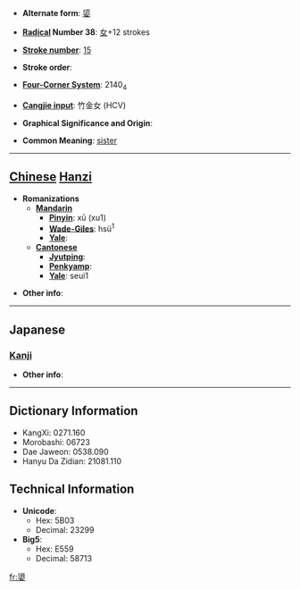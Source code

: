 * '''Alternate form''': [[媭]]

* '''[[Wiktionary:Chinese radical index| Radical]] Number 38''': [[Wiktionary:Chinese radical index 女|女]]+12 strokes

* '''[[Wiktionary:Chinese total strokes index|Stroke number]]''': [[Wiktionary:Chinese total strokes index 15|15]]

* '''Stroke order''': 

* '''[[Wiktionary:Chinese four corner index|Four-Corner System]]''': 2140<sub>4</sub>

* '''[[Wiktionary:Chinese Cangjie index|Cangjie input]]''': 竹金女 (HCV)

* '''Graphical Significance and Origin''': 

* '''Common Meaning''': [[sister]]

----

== [[Chinese]] [[Hanzi]] ==

* '''Romanizations'''
** '''[[Mandarin]]'''
*** '''[[Pinyin]]''': xū (xu1)
*** '''[[Wade-Giles]]''': hsü<sup>1</sup>
*** '''[[Yale]]''': 
** '''[[Cantonese]]'''
*** '''[[Jyutping]]''':
*** '''[[Penkyamp]]''': 
*** '''[[Yale]]''': seui1

* '''Other info''': 

----

==Japanese==
===[[Kanji]]===
{{kanji|on readings=[[しゅ]] (shu)|kun readings=[[あね]] (ane)}}

* '''Other info''':  

----

== Dictionary Information ==

* KangXi: 0271.160
* Morobashi: 06723
* Dae Jaweon: 0538.090
* Hanyu Da Zidian: 21081.110

== Technical Information ==

* '''Unicode''':
** Hex: 5B03
** Decimal: 23299
* '''Big5''':
** Hex: E559
** Decimal: 58713

[[fr:嬃]]